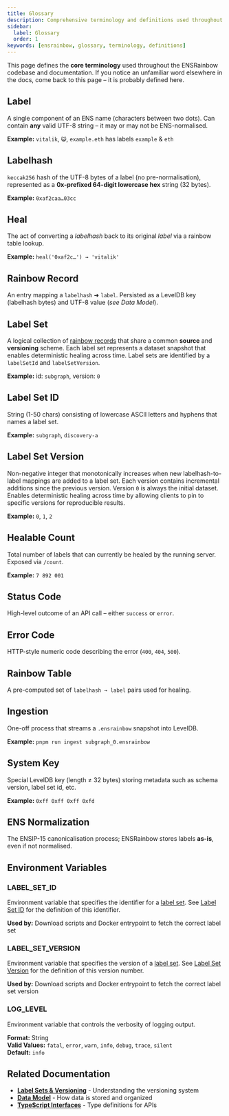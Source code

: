 ```yaml
---
title: Glossary
description: Comprehensive terminology and definitions used throughout ENSRainbow.
sidebar:
  label: Glossary
  order: 1
keywords: [ensrainbow, glossary, terminology, definitions]
---
```


This page defines the **core terminology** used throughout the ENSRainbow codebase and documentation. If you notice an unfamiliar word elsewhere in the docs, come back to this page – it is probably defined here.

## Label

A single component of an ENS name (characters between two dots). Can contain **any** valid UTF-8 string – it may or may not be ENS-normalised.

**Example:** `vitalik`, `😺`, `example.eth` has labels `example` & `eth`

## Labelhash

`keccak256` hash of the UTF-8 bytes of a label (no pre-normalisation), represented as a **0x-prefixed 64-digit lowercase hex** string (32 bytes).

**Example:** `0xaf2caa…03cc`

## Heal

The act of converting a _labelhash_ back to its original _label_ via a rainbow table lookup.

**Example:** `heal('0xaf2c…') → 'vitalik'`

## Rainbow Record

An entry mapping a `labelhash` ➜ `label`. Persisted as a LevelDB key (labelhash bytes) and UTF-8 value (_see Data Model_).

## Label Set

A logical collection of [rainbow records](#rainbow-record) that share a common **source** and **versioning** scheme. Each label set represents a dataset snapshot that enables deterministic healing across time. Label sets are identified by a `labelSetId` and `labelSetVersion`.

**Example:** id: `subgraph`, version: `0`

## Label Set ID

String (1-50 chars) consisting of lowercase ASCII letters and hyphens that names a label set.

**Example:** `subgraph`, `discovery-a`

## Label Set Version

Non-negative integer that monotonically increases when new labelhash-to-label mappings are added to a label set. Each version contains incremental additions since the previous version. Version `0` is always the initial dataset. Enables deterministic healing across time by allowing clients to pin to specific versions for reproducible results.

**Example:** `0`, `1`, `2`

## Healable Count

Total number of labels that can currently be healed by the running server. Exposed via `/count`.

**Example:** `7 892 001`

## Status Code

High-level outcome of an API call – either `success` or `error`.

## Error Code

HTTP-style numeric code describing the error (`400`, `404`, `500`).

## Rainbow Table

A pre-computed set of `labelhash → label` pairs used for healing.

## Ingestion

One-off process that streams a `.ensrainbow` snapshot into LevelDB.

**Example:** `pnpm run ingest subgraph_0.ensrainbow`

## System Key

Special LevelDB key (length ≠ 32 bytes) storing metadata such as schema version, label set id, etc.

**Example:** `0xff 0xff 0xff 0xfd`

## ENS Normalization

The ENSIP-15 canonicalisation process; ENSRainbow stores labels **as-is**, even if not normalised.

## Environment Variables

<a id="label-set-id-env"></a>
### LABEL_SET_ID

Environment variable that specifies the identifier for a [label set](#label-set). See [Label Set ID](#label-set-id) for the definition of this identifier.

**Used by:** Download scripts and Docker entrypoint to fetch the correct label set

<a id="label-set-version-env"></a>
### LABEL_SET_VERSION

Environment variable that specifies the version of a [label set](#label-set). See [Label Set Version](#label-set-version) for the definition of this version number.

**Used by:** Download scripts and Docker entrypoint to fetch the correct label set version

### LOG_LEVEL

Environment variable that controls the verbosity of logging output.

**Format:** String  
**Valid Values:** `fatal`, `error`, `warn`, `info`, `debug`, `trace`, `silent`  
**Default:** `info`

## Related Documentation

- **[Label Sets & Versioning](/ensrainbow/concepts/label-sets-and-versioning)** - Understanding the versioning system
- **[Data Model](/ensrainbow/concepts/data-model)** - How data is stored and organized
- **[TypeScript Interfaces](/ensrainbow/concepts/typescript-interfaces)** - Type definitions for APIs 
